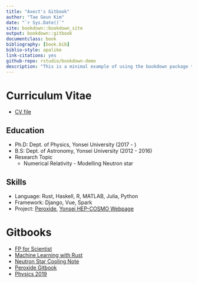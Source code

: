 ```yaml
--- 
title: "Axect's Gitbook"
author: "Tae Geun Kim"
date: "`r Sys.Date()`"
site: bookdown::bookdown_site
output: bookdown::gitbook
documentclass: book
bibliography: [book.bib]
biblio-style: apalike
link-citations: yes
github-repo: rstudio/bookdown-demo
description: "This is a minimal example of using the bookdown package to write a book. The output format for this example is bookdown::gitbook."
---
```


# Curriculum Vitae

* [CV file](./tg_kim_CV.pdf)

## Education

* Ph.D: Dept. of Physics, Yonsei University (2017 - )
* B.S: Dept. of Astronomy, Yonsei University (2012 - 2016)
* Research Topic
    * Numerical Relativity - Modelling Neutron star

## Skills

* Language: Rust, Haskell, R, MATLAB, Julia, Python
* Framework: Django, Vue, Spark
* Project: [Peroxide](https://crates.io/crate/peroxide), [Yonsei HEP-COSMO Webpage](http://nexus.yonsei.ac.kr)


# Gitbooks

* [FP for Scientist](https://axect.gitlab.io/FP/fp_intro.html)
* [Machine Learning with Rust](https://axect.github.io/ML_with_Rust)
* [Neutron Star Cooling Note](https://axect.github.io/NSCool_notes)
* [Peroxide Gitbook](https://axect.github.io/Peroxide_Gitbook)
* [Physics 2019](https://axect.github.io/Physics2019)